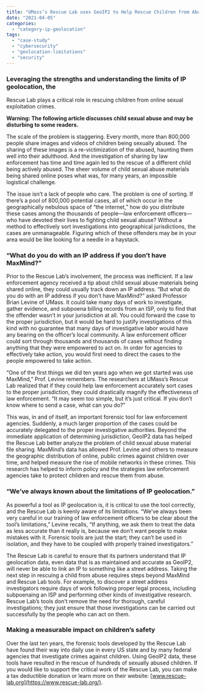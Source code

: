 ```yaml
---
title: "UMass’s Rescue Lab uses GeoIP2 to Help Rescue Children from Abuse"
date: "2021-04-05"
categories:
  - "category-ip-geolocation"
tags:
  - "case-study"
  - "cybersecurity"
  - "geolocation-limitations"
  - "security"
---
```


### Leveraging the strengths and understanding the limits of IP geolocation, the
Rescue Lab plays a critical role in rescuing children from online sexual
exploitation crimes.

**Warning: The following article discusses child sexual abuse and may be
disturbing to some readers.**

The scale of the problem is staggering. Every month, more than 800,000 people
share images and videos of children being sexually abused. The sharing of these
images is a re-victimization of the abused, haunting them well into their
adulthood. And the investigation of sharing by law enforcement has time and time
again led to the rescue of a different child being actively abused. The sheer
volume of child sexual abuse materials being shared online poses what was, for
many years, an impossible logistical challenge.

The issue isn’t a lack of people who care. The problem is one of sorting. If
there’s a pool of 800,000 potential cases, all of which occur in the
geographically nebulous space of “the internet,” how do you distribute these
cases among the thousands of people—law enforcement officers—who have devoted
their lives to fighting child sexual abuse? Without a method to effectively sort
investigations into geographical jurisdictions, the cases are unmanageable.
Figuring which of these offenders may be in your area would be like looking for
a needle in a haystack.

### “What do you do with an IP address if you don’t have MaxMind?”

Prior to the Rescue Lab’s involvement, the process was inefficient. If a law
enforcement agency received a tip about child sexual abuse materials being
shared online, they could usually track down an IP address. “But what do you do
with an IP address if you don’t have MaxMind?” asked Professor Brian Levine of
UMass. It could take many days of work to investigate, gather evidence, and
subpoena billing records from an ISP, only to find that the offender wasn’t in
your jurisdiction at all. You could forward the case to the proper jurisdiction,
but it would be hard to justify investigations of this kind with no guarantee
that many days of investigative labor would have any bearing on the officer’s
local community. A law enforcement officer could sort through thousands and
thousands of cases without finding anything that they were empowered to act on.
In order for agencies to effectively take action, you would first need to direct
the cases to the people empowered to take action.

“One of the first things we did ten years ago when we got started was use
MaxMind,” Prof. Levine remembers. The researchers at UMass’s Rescue Lab realized
that if they could help law enforcement accurately sort cases to the proper
jurisdiction, they could drastically magnify the effectiveness of law
enforcement. “It may seem too simple, but it’s just critical. If you don’t know
where to send a case, what can you do?”

This was, in and of itself, an important forensic tool for law enforcement
agencies. Suddenly, a much larger proportion of the cases could be accurately
delegated to the proper investigative authorities. Beyond the immediate
application of determining jurisdiction, GeoIP2 data has helped the Rescue Lab
better analyze the problem of child sexual abuse material file sharing.
MaxMind’s data has allowed Prof. Levine and others to measure the geographic
distribution of online, public crimes against children over time, and helped
measure the rise of mobile networks in these crimes. This research has helped to
inform policy and the strategies law enforcement agencies take to protect
children and rescue them from abuse.

### “We’ve always known about the limitations of IP geolocation.”

As powerful a tool as IP geolocation is, it is critical to use the tool
correctly, and the Rescue Lab is keenly aware of its limitations. “We’ve always
been very careful in our training of law enforcement officers to be clear about
the tool’s limitations,” Levine recalls, “If anything, we ask them to treat the
data as less accurate than it really is, because we don’t want people to make
mistakes with it. Forensic tools are just the start; they can’t be used in
isolation, and they have to be coupled with properly trained investigators.”

The Rescue Lab is careful to ensure that its partners understand that IP
geolocation data, even data that is as maintained and accurate as GeoIP2, will
never be able to link an IP to something like a street address. Taking the next
step in rescuing a child from abuse requires steps beyond MaxMind and Rescue Lab
tools. For example, to discover a street address investigators require days of
work following proper legal process, including subpoenaing an ISP and performing
other kinds of investigative research. Rescue Lab’s tools don’t remove the need
for thorough, careful investigations; they just ensure that those investigations
can be carried out successfully by the people who can act on them.

### Making a measurable impact on children’s safety

Over the last ten years, the forensic tools developed by the Rescue Lab have
found their way into daily use in every US state and by many federal agencies
that investigate crimes against children. Using GeoIP2 data, these tools have
resulted in the rescue of hundreds of sexually abused children. If you would
like to support the critical work of the Rescue Lab, you can make a tax
deductible donation or learn more on their website:
[www.rescue-lab.org](https://www.rescue-lab.org/).

